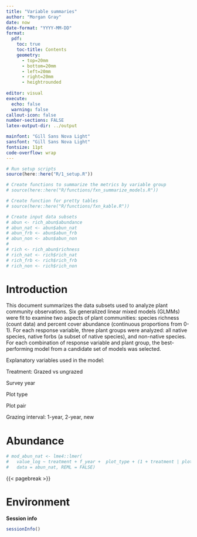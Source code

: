```yaml
---
title: "Variable summaries"
author: "Morgan Gray"
date: now
date-format: "YYYY-MM-DD"
format: 
  pdf:
    toc: true
    toc-title: Contents
    geometry:
      - top=20mm
      - bottom=20mm
      - left=20mm
      - right=20mm
      - heightrounded
    
editor: visual
execute:
  echo: false
  warning: false
callout-icon: false
number-sections: FALSE
latex-output-dir: ../output

mainfont: "Gill Sans Nova Light" 
sansfont: "Gill Sans Nova Light"
fontsize: 11pt
code-overflow: wrap
---
```


```r
# Run setup scripts
source(here::here("R/1_setup.R"))

# Create functions to summarize the metrics by variable group
# source(here::here("R/functions/fxn_summarize_models.R"))

# Create function for pretty tables 
# source(here::here("R/functions/fxn_kable.R"))

# Create input data subsets 
# abun <- rich_abun$abundance  
# abun_nat <- abun$abun_nat 
# abun_frb <- abun$abun_frb
# abun_non <- abun$abun_non
# 
# rich <- rich_abun$richness
# rich_nat <- rich$rich_nat
# rich_frb <- rich$rich_frb
# rich_non <- rich$rich_non


```

# Introduction

This document summarizes the data subsets used to analyze plant community observations. Six generalized linear mixed models (GLMMs) were fit to examine two aspects of plant communities: species richness (count data) and percent cover abundance (continuous proportions from 0-1). For each response variable, three plant groups were analyzed: all native species, native forbs (a subset of native species), and non-native species. For each combination of response variable and plant group, the best-performing model from a candidate set of models was selected.

Explanatory variables used in the model:

Treatment: Grazed vs ungrazed

Survey year

Plot type

Plot pair

Grazing interval: 1-year, 2-year, new

# Abundance

```r
# mod_abun_nat <- lme4::lmer(
#   value_log ~ treatment + f_year +  plot_type + (1 + treatment | plot_name), 
#   data = abun_nat, REML = FALSE)

```

{{< pagebreak >}}

# Environment

**Session info**

```r
sessionInfo()
```
